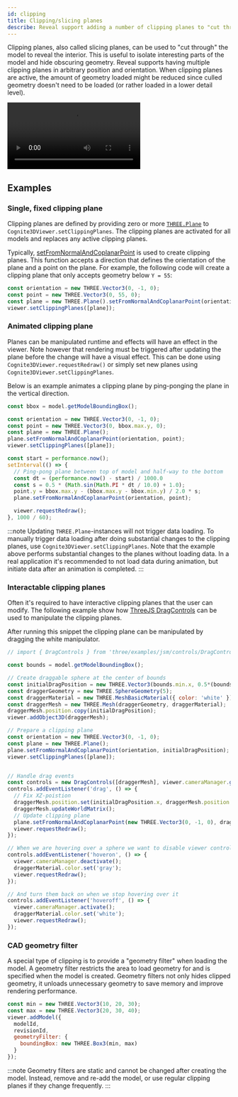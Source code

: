 ```yaml
---
id: clipping
title: Clipping/slicing planes
describe: Reveal support adding a number of clipping planes to "cut through" the models.
---
```



Clipping planes, also called slicing planes, can be used to "cut through" the model to reveal the interior. This is
useful to isolate interesting parts of the model and hide obscuring geometry. Reveal supports having multiple clipping planes
in arbitrary position and orientation. When clipping planes are active,
the amount of geometry loaded might be reduced since culled geometry doesn't need
to be loaded (or rather loaded in a lower detail level).

<video preload="auto" autoPlay="autoplay" loop controls>
  <source src={useBaseUrl('/img/cad-clipping.webm')} />
</video>

## Examples

<DemoWrapper />

### Single, fixed clipping plane

Clipping planes are defined by providing zero or more [`THREE.Plane`](https://threejs.org/docs/#api/en/math/Plane)
to `Cognite3DViewer.setClippingPlanes`. The clipping planes are activated for all models and
replaces any active clipping planes.

Typically, [setFromNormalAndCoplanarPoint](https://threejs.org/docs/#api/en/math/Plane.setFromNormalAndCoplanarPoint)
is used to create clipping planes. This function accepts a direction that defines the orientation of
the plane and a point on the plane. For example, the following
code will create a clipping plane that only accepts geometry below `Y = 55`:

```jsx runnable-4x
const orientation = new THREE.Vector3(0, -1, 0);
const point = new THREE.Vector3(0, 55, 0);
const plane = new THREE.Plane().setFromNormalAndCoplanarPoint(orientation, point);
viewer.setClippingPlanes([plane]);
```

### Animated clipping plane

Planes can be manipulated runtime and effects will have an effect in the viewer. Note however that rendering must be
triggered after updating the plane before the change will have a visual effect. This can be done using
`Cognite3DViewer.requestRedraw()` or simply set new planes using `Cognite3DViewer.setClippingPlanes`.

Below is an example animates a clipping plane by ping-ponging the plane in the vertical direction.

```js runnable-4x
const bbox = model.getModelBoundingBox();

const orientation = new THREE.Vector3(0, -1, 0);
const point = new THREE.Vector3(0, bbox.max.y, 0);
const plane = new THREE.Plane();
plane.setFromNormalAndCoplanarPoint(orientation, point);
viewer.setClippingPlanes([plane]);

const start = performance.now();
setInterval(() => {
  // Ping-pong plane between top of model and half-way to the bottom
  const dt = (performance.now() - start) / 1000.0
  const s = 0.5 * (Math.sin(Math.PI * dt / 10.0) + 1.0);
  point.y = bbox.max.y - (bbox.max.y - bbox.min.y) / 2.0 * s;
  plane.setFromNormalAndCoplanarPoint(orientation, point);

  viewer.requestRedraw();
}, 1000 / 60);
```

:::note
Updating `THREE.Plane`-instances will not trigger data loading. To manually trigger data loading after doing
substantial changes to the clipping planes, use `Cognite3DViewer.setClippingPlanes`. Note that the example
above performs substantial changes to the planes without loading data. In a real application it's recommended
to not load data during animation, but initiate data after an animation is completed.
:::

### Interactable clipping planes

Often it's required to have interactive clipping planes that the user can modify. The following example
show how [ThreeJS DragControls](https://threejs.org/docs/#examples/en/controls/DragControls) can be used
to manipulate the clipping planes.

After running this snippet the clipping plane can be manipulated by dragging the white manipulator.

```js runnable-4x
// import { DragControls } from 'three/examples/jsm/controls/DragControls';

const bounds = model.getModelBoundingBox();

// Create draggable sphere at the center of bounds
const initialDragPosition = new THREE.Vector3(bounds.min.x, 0.5*(bounds.max.y + bounds.min.y), bounds.min.z);
const draggerGeometry = new THREE.SphereGeometry(5);
const draggerMaterial = new THREE.MeshBasicMaterial({ color: 'white' });
const draggerMesh = new THREE.Mesh(draggerGeometry, draggerMaterial);
draggerMesh.position.copy(initialDragPosition);
viewer.addObject3D(draggerMesh);

// Prepare a clipping plane
const orientation = new THREE.Vector3(0, -1, 0);
const plane = new THREE.Plane();
plane.setFromNormalAndCoplanarPoint(orientation, initialDragPosition);
viewer.setClippingPlanes([plane]);


// Handle drag events
const controls = new DragControls([draggerMesh], viewer.cameraManager.getCamera(), viewer.domElement);
controls.addEventListener('drag', () => {
  // Fix XZ-poistion
  draggerMesh.position.set(initialDragPosition.x, draggerMesh.position.y, initialDragPosition.z);
  draggerMesh.updateWorldMatrix();
  // Update clipping plane
  plane.setFromNormalAndCoplanarPoint(new THREE.Vector3(0, -1, 0), draggerMesh.position);
  viewer.requestRedraw();
});

// When we are hovering over a sphere we want to disable viewer controls
controls.addEventListener('hoveron', () => {
  viewer.cameraManager.deactivate();
  draggerMaterial.color.set('gray');
  viewer.requestRedraw();
});

// And turn them back on when we stop hovering over it
controls.addEventListener('hoveroff', () => {
  viewer.cameraManager.activate();
  draggerMaterial.color.set('white');
  viewer.requestRedraw();
});
```

### CAD geometry filter

A special type of clipping is to provide a "geometry filter" when loading the model. A geometry filter restricts the
area to load geometry for and is specified when the model is created. Geometry filters not only hides clipped geometry,
it unloads unnecessary geometry to save memory and improve rendering performance.

```js
const min = new THREE.Vector3(10, 20, 30);
const max = new THREE.Vector3(20, 30, 40);
viewer.addModel({
  modelId,
  revisionId,
  geometryFilter: {
    boundingBox: new THREE.Box3(min, max)
  }
});
```

:::note
Geometry filters are static and cannot be changed after creating the model. Instead, remove and re-add the model,
or use regular clipping planes if they change frequently.
:::
